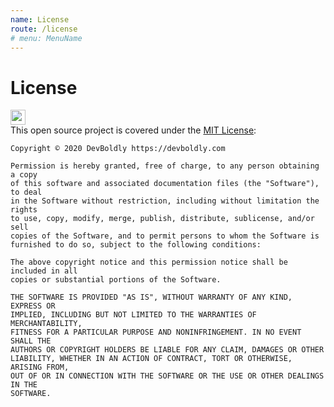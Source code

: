 ```yaml
---
name: License
route: /license
# menu: MenuName
---
```



# License

<div style={{
	display: 'flex',
	flexDirection: 'row',
	flexWrap: 'wrap',
	justifyContent: 'flex-start',
	alignItems: 'center',
	alignContent: 'stretch',
}}>
  <img src={licenseSvg} width="24" style={{ margin: '5px 10px 5px 0' }}/>
  <div>
    This open source project is covered under the <a href='https://en.wikipedia.org/wiki/MIT_License'>MIT License</a>:
  </div>
</div>

```
Copyright © 2020 DevBoldly https://devboldly.com

Permission is hereby granted, free of charge, to any person obtaining a copy
of this software and associated documentation files (the "Software"), to deal
in the Software without restriction, including without limitation the rights
to use, copy, modify, merge, publish, distribute, sublicense, and/or sell
copies of the Software, and to permit persons to whom the Software is
furnished to do so, subject to the following conditions:

The above copyright notice and this permission notice shall be included in all
copies or substantial portions of the Software.

THE SOFTWARE IS PROVIDED "AS IS", WITHOUT WARRANTY OF ANY KIND, EXPRESS OR
IMPLIED, INCLUDING BUT NOT LIMITED TO THE WARRANTIES OF MERCHANTABILITY,
FITNESS FOR A PARTICULAR PURPOSE AND NONINFRINGEMENT. IN NO EVENT SHALL THE
AUTHORS OR COPYRIGHT HOLDERS BE LIABLE FOR ANY CLAIM, DAMAGES OR OTHER
LIABILITY, WHETHER IN AN ACTION OF CONTRACT, TORT OR OTHERWISE, ARISING FROM,
OUT OF OR IN CONNECTION WITH THE SOFTWARE OR THE USE OR OTHER DEALINGS IN THE
SOFTWARE.
```